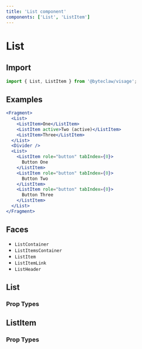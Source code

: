 ```yaml
---
title: 'List component'
components: ['List', 'ListItem']
---
```


# List

## Import

```js transpile=false
import { List, ListItem } from '@byteclaw/visage';
```

## Examples

```jsx live=true
<Fragment>
  <List>
    <ListItem>One</ListItem>
    <ListItem active>Two (active)</ListItem>
    <ListItem>Three</ListItem>
  </List>
  <Divider />
  <List>
    <ListItem role="button" tabIndex={0}>
      Button One
    </ListItem>
    <ListItem role="button" tabIndex={0}>
      Button Two
    </ListItem>
    <ListItem role="button" tabIndex={0}>
      Button Three
    </ListItem>
  </List>
</Fragment>
```

## Faces

- `ListContainer`
- `ListItemsContainer`
- `ListItem`
- `ListItemLink`
- `ListHeader`

## List

### Prop Types

<PropTypes component="List" />

## ListItem

### Prop Types

<PropTypes component="ListItem" />
